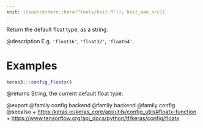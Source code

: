 ```yaml
---
knit: ({source(here::here("tools/knit.R")); knit_man_src})
---
```

Return the default float type, as a string.

@description
E.g. `'float16'`, `'float32'`, `'float64'`.

# Examples
```r
keras3:::config_floatx()
```

@returns
String, the current default float type.

@export
@family config backend
@family backend
@family config
@seealso
+ <https:/keras.io/keras_core/api/utils/config_utils#floatx-function>
+ <https://www.tensorflow.org/api_docs/python/tf/keras/config/floatx>
